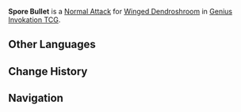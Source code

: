 {{Genius Invokation TCG Skill Infobox
|title      = Spore Bullet
|image      = Spore Bullet Character Card Skill.png
|type       = Normal Attack
|character  = Winged Dendroshroom
|element    = Dendro
|matching   = 1
|unaligned  = 2
|effect     = Deals 1 {{Color|Dendro DMG}}.
|order      = 1
}}
'''Spore Bullet''' is a [[Character Card Normal Attack|Normal Attack]] for [[Winged Dendroshroom (Character Card)|Winged Dendroshroom]] in [[Genius Invokation TCG]].

==Other Languages==
{{Other Languages
|en      = Spore Bullet
|zhs     = 孢子弹
|zhs_rm  = Bāozǐ-dàn
|zht     = 孢子彈
|zht_rm  = Bāozǐ-dàn
|zh_tl   = Spore Bullet
|ja      = 胞子弾
|ja_rm   = Houshi-dan
|ja_tl   = Spore Bullet
|ko      = 포자탄
|ko_rm   = Pojatan
|ko_tl   = Spore Bullet
|es      = Lanzaesporas
|es_tl   = Spore Launcher
|fr      = Balle de spores
|fr_tl   = Spore Bullet
|ru      = Выстрел спорами
|ru_tl   = Spore Shot
|th      = Spore Bullet
|vi      = Đạn Bào Tử
|vi_tl   = 
|de      = Sporengeschoss
|de_tl   = Spore Bullet
|id      = Spore Bullet
|pt      = Disparo de Esporos
|pt_tl   = 
|tr      = Spor Mermisi
|tr_tl   = 
|it      = Bomba di spore
|it_tl   = 
}}

==Change History==
{{Change History|3.3}}

==Navigation==
{{Genius Invokation TCG Skill Navbox|Winged Dendroshroom}}